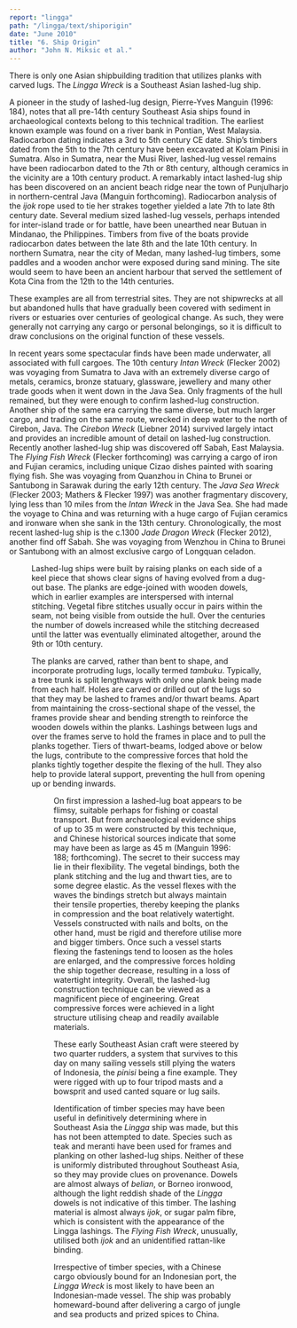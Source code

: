 ```yaml
---
report: "lingga"
path: "/lingga/text/shiporigin"
date: "June 2010"
title: "6. Ship Origin"
author: "John N. Miksic et al."
---
```



There is only one Asian shipbuilding tradition that utilizes planks with carved lugs. The _Lingga Wreck_ is a Southeast Asian lashed-lug ship.  

A pioneer in the study of lashed-lug design, Pierre-Yves Manguin (1996: 184), notes that all pre-14th century Southeast Asia ships found in archaeological contexts belong to this technical tradition. The earliest known example was found on a river bank in Pontian, West Malaysia. Radiocarbon dating indicates a 3rd to 5th century CE date. Ship’s timbers dated from the 5th to the 7th century have been excavated at Kolam Pinisi in Sumatra. Also in Sumatra, near the Musi River, lashed-lug vessel remains have been radiocarbon dated to the 7th or 8th century, although ceramics in the vicinity are a 10th century product. A remarkably intact lashed-lug ship has been discovered on an ancient beach ridge near the town of Punjulharjo in northern-central Java (Manguin forthcoming). Radiocarbon analysis of the _ijok_ rope used to tie her strakes together yielded a late 7th to late 8th century date. Several medium sized lashed-lug vessels, perhaps intended for inter-island trade or for battle, have been unearthed near Butuan in Mindanao, the Philippines. Timbers from five of the boats provide radiocarbon dates between the late 8th and the late 10th century. In northern Sumatra, near the city of Medan, many lashed-lug timbers, some paddles and a wooden anchor were exposed during sand mining. The site would seem to have been an ancient harbour that served the settlement of Kota Cina from the 12th to the 14th centuries.  

These examples are all from terrestrial sites. They are not shipwrecks at all but abandoned hulls that have gradually been covered with sediment in rivers or estuaries over centuries of geological change. As such, they were generally not carrying any cargo or personal belongings, so it is difficult to draw conclusions on the original function of these vessels.  

In recent years some spectacular finds have been made underwater, all associated with full cargoes. The 10th century _Intan Wreck_ (Flecker 2002) was voyaging from Sumatra to Java with an extremely diverse cargo of metals, ceramics, bronze statuary, glassware, jewellery and many other trade goods when it went down in the Java Sea. Only fragments of the hull remained, but they were enough to confirm lashed-lug construction. Another ship of the same era carrying the same diverse, but much larger cargo, and trading on the same route, wrecked in deep water to the north of Cirebon, Java.  The _Cirebon Wreck_ (Liebner 2014) survived largely intact and provides an incredible amount of detail on lashed-lug construction. Recently another lashed-lug ship was discovered off Sabah, East Malaysia. The _Flying Fish Wreck_ (Flecker forthcoming) was carrying a cargo of iron and Fujian ceramics, including unique Cizao dishes painted with soaring flying fish. She was voyaging from Quanzhou in China to Brunei or Santubong in Sarawak during the early 12th century. The _Java Sea Wreck_ (Flecker 2003; Mathers & Flecker 1997) was another fragmentary discovery, lying less than 10 miles from the _Intan Wreck_ in the Java Sea. She had made the voyage to China and was returning with a huge cargo of Fujian ceramics and ironware when she sank in the 13th century. Chronologically, the most recent lashed-lug ship is the c.1300 _Jade Dragon Wreck_ (Flecker 2012), another find off Sabah. She was voyaging from Wenzhou in China to Brunei or Santubong with an almost exclusive cargo of Longquan celadon.

<Figure number="71"  img="71.jpg" caption="Plan view of a frame overlying planks with lugs on the Flying Fish Wreck (M. Flecker)." />

Lashed-lug ships were built by raising planks on each side of a keel piece that shows clear signs of having evolved from a dug-out base. The planks are edge-joined with wooden dowels, which in earlier examples are interspersed with internal stitching. Vegetal fibre stitches usually occur in pairs within the seam, not being visible from outside the hull. Over the centuries the number of dowels increased while the stitching decreased until the latter was eventually eliminated altogether, around the 9th or 10th century. 

The planks are carved, rather than bent to shape, and incorporate protruding lugs, locally termed _tambuku_. Typically, a tree trunk is split lengthways with only one plank being made from each half. Holes are carved or drilled out of the lugs so that they may be lashed to frames and/or thwart beams. Apart from maintaining the cross-sectional shape of the vessel, the frames provide shear and bending strength to reinforce the wooden dowels within the planks. Lashings between lugs and over the frames serve to hold the frames in place and to pull the planks together. Tiers of thwart-beams, lodged above or below the lugs, contribute to the compressive forces that hold the planks tightly together despite the flexing of the hull. They also help to provide lateral support, preventing the hull from opening up or bending inwards.

<Figure number="72"  img="72.jpg" caption="Schematic diagram of the cross-section of a lashed-lug vessel." />

On first impression a lashed-lug boat appears to be flimsy, suitable perhaps for fishing or coastal transport. But from archaeological evidence ships of up to 35 m were constructed by this technique, and Chinese historical sources indicate that some may have been as large as 45 m (Manguin 1996: 188; forthcoming). The secret to their success may lie in their flexibility. The vegetal bindings, both the plank stitching and the lug and thwart ties, are to some degree elastic. As the vessel flexes with the waves the bindings stretch but always maintain their tensile properties, thereby keeping the planks in compression and the boat relatively watertight. Vessels constructed with nails and bolts, on the other hand, must be rigid and therefore utilise more and bigger timbers. Once such a vessel starts flexing the fastenings tend to loosen as the holes are enlarged, and the compressive forces holding the ship together decrease, resulting in a loss of watertight integrity. Overall, the lashed-lug construction technique can be viewed as a magnificent piece of engineering. Great compressive forces were achieved in a light structure utilising cheap and readily available materials.

These early Southeast Asian craft were steered by two quarter rudders, a system that survives to this day on many sailing vessels still plying the waters of Indonesia, the _pinisi_ being a fine example.  They were rigged with up to four tripod masts and a bowsprit and used canted square or lug sails.

Identification of timber species may have been useful in definitively determining where in Southeast Asia the _Lingga_ ship was made, but this has not been attempted to date. Species such as teak and meranti have been used for frames and planking on other lashed-lug ships. Neither of these is uniformly distributed throughout Southeast Asia, so they may provide clues on provenance. Dowels are almost always of _belian_, or Borneo ironwood, although the light reddish shade of the _Lingga_ dowels is not indicative of this timber. The lashing material is almost always _ijok_, or sugar palm fibre, which is consistent with the appearance of the Lingga lashings. The _Flying Fish Wreck_, unusually, utilised both _ijok_ and an unidentified rattan-like binding. 

Irrespective of timber species, with a Chinese cargo obviously bound for an Indonesian port, the _Lingga Wreck_ is most likely to have been an Indonesian-made vessel. The ship was probably homeward-bound after delivering a cargo of jungle and sea products and prized spices to China.